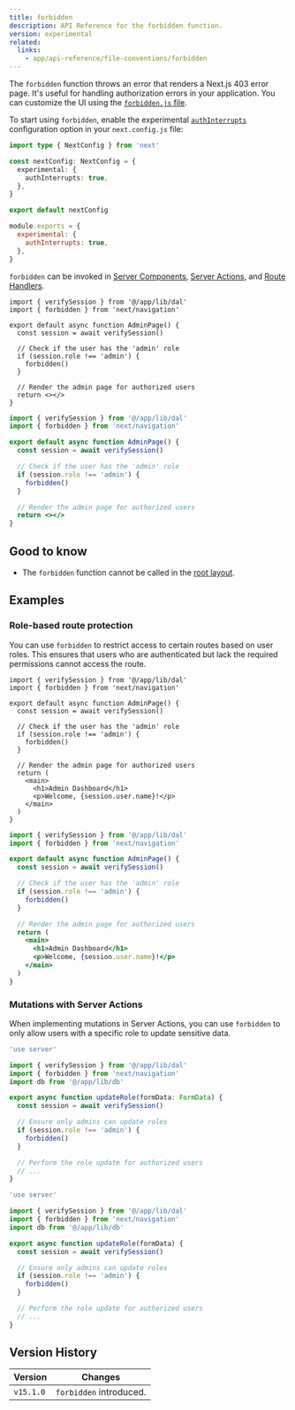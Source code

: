 ```yaml
---
title: forbidden
description: API Reference for the forbidden function.
version: experimental
related:
  links:
    - app/api-reference/file-conventions/forbidden
---
```


The `forbidden` function throws an error that renders a Next.js 403 error page. It's useful for handling authorization errors in your application. You can customize the UI using the [`forbidden.js` file](/docs/app/api-reference/file-conventions/forbidden).

To start using `forbidden`, enable the experimental [`authInterrupts`](/docs/app/api-reference/config/next-config-js/authInterrupts) configuration option in your `next.config.js` file:

```ts filename="next.config.ts" switcher
import type { NextConfig } from 'next'

const nextConfig: NextConfig = {
  experimental: {
    authInterrupts: true,
  },
}

export default nextConfig
```

```js filename="next.config.js" switcher
module.exports = {
  experimental: {
    authInterrupts: true,
  },
}
```

`forbidden` can be invoked in [Server Components](/docs/app/getting-started/server-and-client-components), [Server Actions](/docs/app/building-your-application/data-fetching/server-actions-and-mutations), and [Route Handlers](/docs/app/building-your-application/routing/route-handlers).

```tsx filename="app/auth/page.tsx" switcher
import { verifySession } from '@/app/lib/dal'
import { forbidden } from 'next/navigation'

export default async function AdminPage() {
  const session = await verifySession()

  // Check if the user has the 'admin' role
  if (session.role !== 'admin') {
    forbidden()
  }

  // Render the admin page for authorized users
  return <></>
}
```

```jsx filename="app/auth/page.js" switcher
import { verifySession } from '@/app/lib/dal'
import { forbidden } from 'next/navigation'

export default async function AdminPage() {
  const session = await verifySession()

  // Check if the user has the 'admin' role
  if (session.role !== 'admin') {
    forbidden()
  }

  // Render the admin page for authorized users
  return <></>
}
```

## Good to know

- The `forbidden` function cannot be called in the [root layout](/docs/app/building-your-application/routing/layouts-and-templates#root-layout-required).

## Examples

### Role-based route protection

You can use `forbidden` to restrict access to certain routes based on user roles. This ensures that users who are authenticated but lack the required permissions cannot access the route.

```tsx filename="app/admin/page.tsx" switcher
import { verifySession } from '@/app/lib/dal'
import { forbidden } from 'next/navigation'

export default async function AdminPage() {
  const session = await verifySession()

  // Check if the user has the 'admin' role
  if (session.role !== 'admin') {
    forbidden()
  }

  // Render the admin page for authorized users
  return (
    <main>
      <h1>Admin Dashboard</h1>
      <p>Welcome, {session.user.name}!</p>
    </main>
  )
}
```

```jsx filename="app/admin/page.js" switcher
import { verifySession } from '@/app/lib/dal'
import { forbidden } from 'next/navigation'

export default async function AdminPage() {
  const session = await verifySession()

  // Check if the user has the 'admin' role
  if (session.role !== 'admin') {
    forbidden()
  }

  // Render the admin page for authorized users
  return (
    <main>
      <h1>Admin Dashboard</h1>
      <p>Welcome, {session.user.name}!</p>
    </main>
  )
}
```

### Mutations with Server Actions

When implementing mutations in Server Actions, you can use `forbidden` to only allow users with a specific role to update sensitive data.

```ts filename="app/actions/update-role.ts" switcher
'use server'

import { verifySession } from '@/app/lib/dal'
import { forbidden } from 'next/navigation'
import db from '@/app/lib/db'

export async function updateRole(formData: FormData) {
  const session = await verifySession()

  // Ensure only admins can update roles
  if (session.role !== 'admin') {
    forbidden()
  }

  // Perform the role update for authorized users
  // ...
}
```

```js filename="app/actions/update-role.js" switcher
'use server'

import { verifySession } from '@/app/lib/dal'
import { forbidden } from 'next/navigation'
import db from '@/app/lib/db'

export async function updateRole(formData) {
  const session = await verifySession()

  // Ensure only admins can update roles
  if (session.role !== 'admin') {
    forbidden()
  }

  // Perform the role update for authorized users
  // ...
}
```

## Version History

| Version   | Changes                 |
| --------- | ----------------------- |
| `v15.1.0` | `forbidden` introduced. |
